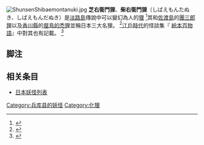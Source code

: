 [[File:ShunsenShibaemontanuki.jpg|right]]
''' 芝右衛門狸'''、'''柴右衛門狸'''（しばえもんたぬき、しばえもんだぬき）是[[淡路島|淡路島]]傳說中可以變幻為人的[[貉|狸]] <ref name="murakami">{{Cite book<!--|和書-->|author=[[村上健司|村上健司]]編著|title=妖怪事典|year=2000|publisher=[[毎日新聞社|毎日新聞社]]|isbn=978-4- 620-31428-0|pages=182-183頁}}</ref>其和[[佐渡島|佐渡島]]的[[團三郎狸|團三郎狸]]以及[[香川縣|香川縣]]的[[屋島的禿狸|屋島的禿狸]]並稱日本三大名狸。 <ref name="yashima">{{Cite web|url=http://www17.ocn.ne.jp/~yashima/badger.htm|title=屋島太三郎狸〈蓑山大明神〉|work=[http: //www17.ocn.ne.jp/~yashima/ 四國霊場第84番南面山千光院屋島寺]|accessdate=2008-08-14|deadurl=yes|archiveurl=https://web.archive.org/web/20061006064634/http://www17.ocn.ne.jp/~yashima/badger.htm|archivedate=2006-10-06}}</ref>[[江戶時代|江戶時代]]的怪談集『 [[絵本百物語|絵本百物語]]』中對其也有記載。 <ref name="shunsen">{{Cite book<!--|和書-->|author=[[多田克己|多田克己]]編|title=竹原春泉絵本百物語-桃山人夜話-|year=1997|publisher=[[國書刊行會|國書刊行會]]|isbn=978-4-336-03948-4|pages=62-63 頁}}</ref>

== 脚注 ==
<references/>

== 相关条目 ==
* [[日本妖怪列表|日本妖怪列表]]

{{stub|日本妖怪|Japan-myth-stub.gif}}

[[Category:兵库县的妖怪|Category:兵库县的妖怪]]
[[Category:化狸|Category:化狸]]